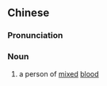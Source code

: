 {{also|二转子}}
==Chinese==
{{zh-forms|s=二转子}}

===Pronunciation===
{{zh-pron
|m=èrzhuǎnzi
|cat=n
}}

===Noun===
{{zh-noun}}

# {{lb|zh|dialectal|Xinjiang|offensive}} a person of [[mixed]] [[blood]]